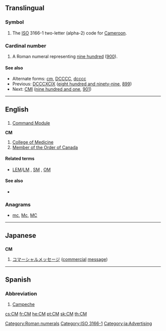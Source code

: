{{also|cm|Cm|cM}}
==Translingual==
===Symbol===
{{infl|mul|symbol}}

# The [[ISO]] 3166-1 two-letter (alpha-2) code for [[Cameroon]].

===Cardinal number===
{{infl|mul|number}}

# A Roman numeral representing [[nine hundred]] ([[900]]).

====See also====
* Alternate forms: [[cm]], [[DCCCC]], [[dcccc]]
* Previous: [[DCCCXCIX]] ([[eight hundred and ninety-nine]], [[899]])
* Next: [[CMI]] ([[nine hundred and one]], [[901]])

[[Category:Roman numerals]]
[[Category:ISO 3166-1]]
----

==English==
{{wikipedia}}

==={{initialism}}===
{{en-noun}}

# {{US|space science}} [[Command Module]]

'''CM'''

# [[College of Medicine]]
# [[Member of the Order of Canada]]

====Related terms====
* {{sense|Command Module}} [[LEM]]/[[LM]] , [[SM]] , [[OM]]

====See also====
* {{sense|Command Module}} {{pedia|Command Module}}

===Anagrams===
* [[mc#English|mc]], [[Mc#English|Mc]], [[MC#English|MC]]


----

==Japanese==

==={{initialism|lang=ja}}===
'''CM'''

# [[コマーシャルメッセージ]] ([[commercial]] [[message]])

[[Category:ja:Advertising]]

----

==Spanish==

===Abbreviation===
{{infl|es|abbreviation}}

# [[Campeche]] {{gloss|Mexican state}}

[[cs:CM]]
[[fr:CM]]
[[he:CM]]
[[pt:CM]]
[[sk:CM]]
[[th:CM]]